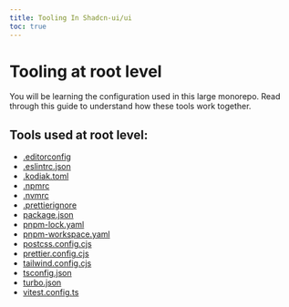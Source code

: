 ```yaml
---
title: Tooling In Shadcn-ui/ui
toc: true
---
```


# Tooling at root level

You will be learning the configuration used in this large monorepo. Read through this guide to understand how these tools work together.

## Tools used at root level:
- [.editorconfig](https://github.com/shadcn-ui/ui/blob/main/.editorconfig) 
- [.eslintrc.json](https://github.com/shadcn-ui/ui/blob/main/.eslintrc.json)
- [.kodiak.toml](https://github.com/shadcn-ui/ui/blob/main/.kodiak.toml)
- [.npmrc](https://github.com/shadcn-ui/ui/blob/main/.npmrc)
- [.nvmrc](https://github.com/shadcn-ui/ui/blob/main/.nvmrc)
- [.prettierignore](https://github.com/shadcn-ui/ui/blob/main/.prettierignore)
- [package.json](https://github.com/shadcn-ui/ui/blob/main/package.json)
- [pnpm-lock.yaml](https://github.com/shadcn-ui/ui/blob/main/pnpm-lock.yaml)
- [pnpm-workspace.yaml](https://github.com/shadcn-ui/ui/blob/main/pnpm-workspace.yaml)
- [postcss.config.cjs](https://github.com/shadcn-ui/ui/blob/main/postcss.config.cjs)
- [prettier.config.cjs](https://github.com/shadcn-ui/ui/blob/main/prettier.config.cjs)
- [tailwind.config.cjs](https://github.com/shadcn-ui/ui/blob/main/tailwind.config.cjs)
- [tsconfig.json](https://github.com/shadcn-ui/ui/blob/main/tsconfig.json)
- [turbo.json](https://github.com/shadcn-ui/ui/blob/main/turbo.json)
- [vitest.config.ts](https://github.com/shadcn-ui/ui/blob/main/vitest.config.ts)
